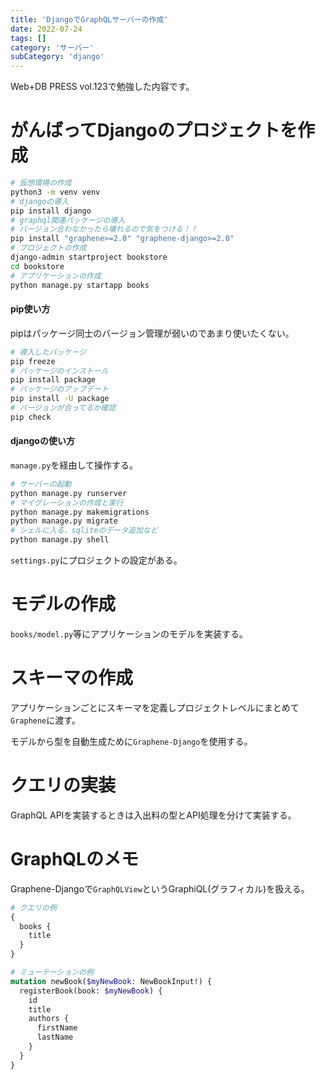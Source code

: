 ```yaml
---
title: 'DjangoでGraphQLサーバーの作成'
date: 2022-07-24
tags: []
category: 'サーバー'
subCategory: 'django'
---
```


Web+DB PRESS vol.123で勉強した内容です。

# がんばってDjangoのプロジェクトを作成

```bash
# 仮想環境の作成
python3 -m venv venv
# djangoの導入
pip install django
# graphql関連パッケージの導入
# バージョン合わなかったら壊れるので気をつける！！
pip install "graphene>=2.0" "graphene-django>=2.0"
# プロジェクトの作成
django-admin startproject bookstore
cd bookstore
# アプリケーションの作成
python manage.py startapp books
```

#### pip使い方

pipはパッケージ同士のバージョン管理が弱いのであまり使いたくない。

```bash
# 導入したパッケージ
pip freeze
# パッケージのインストール
pip install package
# パッケージのアップデート
pip install -U package
# バージョンが合ってるか確認
pip check
```

#### djangoの使い方

`manage.py`を経由して操作する。

```bash
# サーバーの起動
python manage.py runserver
# マイグレーションの作成と実行
python manage.py makemigrations
python manage.py migrate
# シェルに入る、sqliteのデータ追加など
python manage.py shell
```

`settings.py`にプロジェクトの設定がある。

# モデルの作成

`books/model.py`等にアプリケーションのモデルを実装する。

# スキーマの作成

アプリケーションごとにスキーマを定義しプロジェクトレベルにまとめて`Graphene`に渡す。

モデルから型を自動生成ために`Graphene-Django`を使用する。

# クエリの実装

GraphQL APIを実装するときは入出料の型とAPI処理を分けて実装する。

# GraphQLのメモ

Graphene-Djangoで`GraphQLView`というGraphiQL(グラフィカル)を扱える。

```graphql
# クエリの例
{
  books {
    title
  }
}

# ミューテーションの例
mutation newBook($myNewBook: NewBookInput!) {
  registerBook(book: $myNewBook) {
    id
    title
    authors {
      firstName
      lastName
    }
  }
}
```
